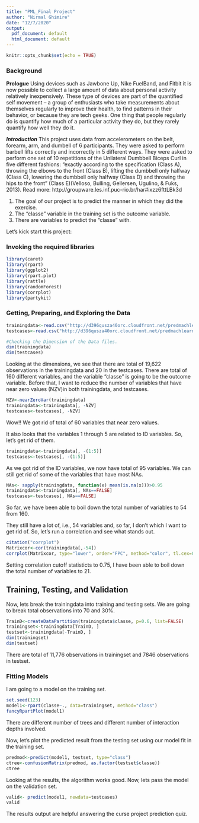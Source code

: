 ```yaml
---
title: "PML_Final Project"
author: "Nirmal Ghimire"
date: "12/7/2020"
output:
  pdf_document: default
  html_document: default
---
```


```r
knitr::opts_chunk$set(echo = TRUE)
```

### Background
**Prologue**
Using devices such as Jawbone Up, Nike FuelBand, and Fitbit it is now possible to collect a large amount of data about personal activity relatively inexpensively. These type of devices are part of the quantified self movement – a group of enthusiasts who take measurements about themselves regularly to improve their health, to find patterns in their behavior, or because they are tech geeks. One thing that people regularly do is quantify how much of a particular activity they do, but they rarely quantify how well they do it. 

***Introduction***
This project uses data from accelerometers on the belt, forearm, arm, and dumbell of 6 participants. They were asked to perform barbell lifts correctly and incorrectly in 5 different ways. They were asked to perform one set of 10 repetitions of the Unilateral Dumbbell Biceps Curl in five different fashions: "exactly according to the specification (Class A), throwing the elbows to the front (Class B), lifting the dumbbell only halfway (Class C), lowering the dumbbell only halfway (Class D) and throwing the hips to the front" (Class E)(Velloso, Bulling, Gellersen, Ugulino, & Fuks, 2013). Read more: http://groupware.les.inf.puc-rio.br/har#ixzz6fttLBk3d

1. The goal of our project is to predict the manner in which they did the exercise.
2. The "classe" variable in the training set is the outcome variable. 
3. There are variables to predict the "classe" with.

Let's kick start this project:

### Invoking the required libraries
```r
library(caret)
library(rpart)
library(ggplot2)
library(rpart.plot)
library(rattle)
library(randomForest)
library(corrplot)
library(partykit)
```

### Getting, Preparing, and Exploring the Data
```r
trainingdata<-read.csv("http://d396qusza40orc.cloudfront.net/predmachlearn/pml-training.csv", header=TRUE)
testcases<-read.csv("http://d396qusza40orc.cloudfront.net/predmachlearn/pml-testing.csv", header=TRUE)

#Checking the Dimension of the Data files.
dim(trainingdata)
dim(testcases)
```

Looking at the dimensions, we see that there are total of 19,622 observations in the trainingdata and 20 in the testcases. 
There are total of 160 different variables, and the variable "classe" is going to be the outcome variable. 
Before that, I want to reduce the number of variables that have near zero values (NZV)in both trainingdata, and testcases. 
```r
NZV<-nearZeroVar(trainingdata)
trainingdata<-trainingdata[, -NZV]
testcases<-testcases[, -NZV]
```

Wow!! We got rid of total of 60 variables that near zero values. 

It also looks that the variables 1 through 5 are related to ID variables. So, let's get rid of them. 
```r
trainingdata<-trainingdata[, -(1:5)]
testcases<-testcases[, -(1:5)]
```

As we got rid of the ID variables, we now have total of 95 variables. We can still get rid of some of the variables that have most NAs. 

```r
NAs<- sapply(trainingdata, function(x) mean(is.na(x)))>0.95
trainingdata<-trainingdata[, NAs==FALSE]
testcases<-testcases[, NAs==FALSE]
```

So far, we have been able to boil down the total number of variables to 54 from 160. 

They still have a lot of, i.e., 54 variables and, so far, I don't which I want to get rid of. So, let's run a correlation and see what stands out. 

```r
citation("corrplot")
Matrixcor<-cor(trainingdata[,-54])
corrplot(Matrixcor, type="lower", order="FPC", method="color", tl.cex=0.5)
```

Setting correlation cutoff statisticts to 0.75, I have been able to boil down the total number of variables to 21.

## Training, Testing, and Validation
Now, lets break the trainingdata into training and testing sets. We are going to break total observations into 70 and 30%.

```r
TrainD<-createDataPartition(trainingdata$classe, p=0.6, list=FALSE)
trainingset<-trainingdata[TrainD, ]
testset<-trainingdata[-TrainD, ]
dim(trainingset)
dim(testset)
```

There are total of 11,776 observations in trainingset and 7846 observations in testset. 

### Fitting Models
I am going to a model on the training set.  
```r
set.seed(123)
model1<-rpart(classe~., data=trainingset, method="class")
fancyRpartPlot(model1)
```

There are different number of trees and different number of interaction depths involved. 

Now, let’s plot the predicted result from the testing set using our model fit in the training set.
```r
predmod<-predict(model1, testset, type="class")
ctree<-confusionMatrix(predmod, as.factor(testset$classe))
ctree
```

Looking at the results, the algorithm works good. Now, lets pass the model on the validation set.

```r
valid<- predict(model1, newdata=testcases)
valid
```

The results output are helpful answering the curse project prediction quiz. 
